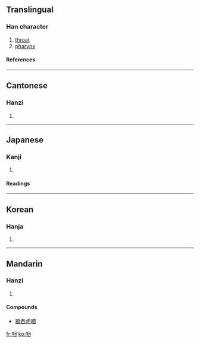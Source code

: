 {{see|咽}}

==Translingual==
===Han character===
{{Han char|rn=30|rad=口|as=06|sn=9|four=6600<sub>0</sub>|canj=口田大 (RWK)}}
# [[throat]]
# [[pharynx]]
====References====
{{Han ref|kx=0188.080|dkj=03577|dj=0407.070|hdz=10616.020|uh=54BD|ud=21693|bh=AB7C|bd=43900}}
----
==Cantonese==
===Hanzi===
{{yue-hanzi|jyut=|y=yin1, yit3}}
# {{defn|Cantonese}}
----
==Japanese==
===Kanji===
{{ja-kanji|grade=|rs=口06}}
# {{defn|Japanese}} 
====Readings====
{{ja-readings|on=[[いん]] (in), [[えつ]] (etsu)|kun=[[のど]] (nodo)}}
----
==Korean==
===Hanja===
{{ko-hanja|hangeul=[[인]], [[열]]|rv=in, yeol|mr=in, yŏl}}
# {{defn|Korean}}
----
==Mandarin==
===Hanzi===
{{cmn-hanzi|pin=[[yān]] ([[yan1]])|wg=yen<sup>1</sup>}}
# {{defn|Mandarin}}

====Compounds====
* [[狼吞虎咽]]

[[fr:咽]]
[[ko:咽]]